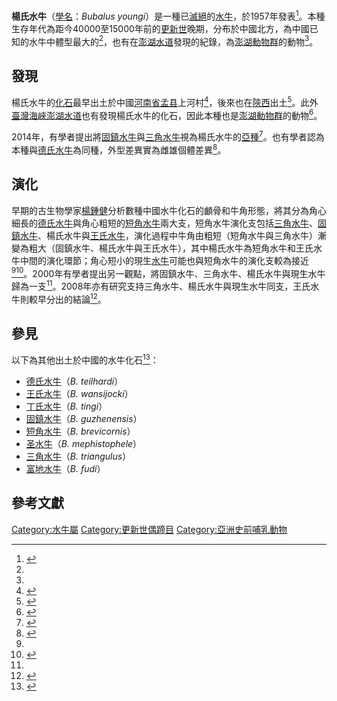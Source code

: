 {{Speciesbox
| name = 楊氏水牛
| extinct = yes
| fossil_range = [[更新世|更新世]]晚期
| image = 
| image_width = 
| image_caption = 
| genus = Bubalus
| species = youngi
| authority = Chow & Hsu, 1957<ref>{{cite web|url=http://fossilworks.org/bridge.pl?a=taxonInfo&taxon_no=162460|title=†Bubalus youngi Chow and Hsu 1957 (water buffalo)|publisher=FossilWorks|access-date=2021-02-12|archive-date=2021-01-28|archive-url=https://web.archive.org/web/20210128085853/http://fossilworks.org/bridge.pl?a=taxonInfo&taxon_no=162460|dead-url=no}}</ref>
}}

'''楊氏水牛'''（[[學名|學名]]：''Bubalus youngi''）是一種已[[滅絕|滅絕]]的[[水牛屬|水牛]]，於1957年發表<ref name=河南>{{cite journal|url=http://www.cnki.com.cn/Article/CJFDTotal-GSWX195703008.htm|title=河南孟县一新种水牛化石|author=周明镇、徐余瑄|publisher=古生物學報|year=1957|access-date=2021-02-12|archive-date=2019-05-11|archive-url=https://web.archive.org/web/20190511011717/http://www.cnki.com.cn/Article/CJFDTOTAL-GSWX195703008.htm|dead-url=no}}</ref>。本種生存年代為距今40000至15000年前的[[更新世|更新世]]晚期，分布於中國北方，為中國已知的水牛中體型最大的<ref name=十三行/>，也有在[[澎湖水道|澎湖水道]]發現的紀錄，為[[澎湖動物群|澎湖動物群]]的動物<ref name=十三行/>。

==發現==
楊氏水牛的[[化石|化石]]最早出土於中國[[河南省|河南省]][[孟县|孟县]]上河村<ref>{{cite journal|title=古脊椎动物学报|volume=38-39|url=https://books.google.com/books?id=3fQw6cDBBg0C&q=楊氏水牛&dq=楊氏水牛&hl=zh-TW&sa=X&ved=2ahUKEwj8t-n82OPuAhVKFzQIHfhjAsgQ6AEwBnoECAYQAg|publisher=科學出版社|year=2000|page=224}}</ref>，後來也在[[陝西|陝西]]出土<ref name=陝西>{{cite journal|title=陕西水牛化石及中国化石水牛的地理分布和种系发生|author=薛祥煦、李晓晨|journal=古脊椎动物学报|volume=3|year=2000|url=http://gb.oversea.cnki.net/KCMS/detail/detail.aspx?filename=GJZD200003004&dbcode=CJFD&dbname=cjfd2000|access-date=2021-02-12|archive-date=2021-05-05|archive-url=https://web.archive.org/web/20210505214305/https://gb.oversea.cnki.net/KCMS/detail/detail.aspx?filename=GJZD200003004&dbcode=CJFD&dbname=cjfd2000|dead-url=no}}</ref>。此外[[臺灣海峽|臺灣海峽]][[澎湖水道|澎湖水道]]也有發現楊氏水牛的化石，因此本種也是[[澎湖動物群|澎湖動物群]]的動物<ref>{{cite journal|url=http://www2.ihp.sinica.edu.tw/file/3111QQPWEMU.pdf|title=試論臺灣各時代的哺乳動物群極其相關問題─臺灣地區動物考古學研究的基礎資料之一（上篇）|author=陳光祖|year=2000|journal=中央研究院歷史語言研究所集刊|volume=71|issue=1|access-date=2021-02-12|archive-date=2021-02-25|archive-url=https://web.archive.org/web/20210225192030/http://www2.ihp.sinica.edu.tw/file/3111QQPWEMU.pdf|dead-url=no}}</ref>。

2014年，有學者提出將[[固鎮水牛|固鎮水牛]]與[[三角水牛|三角水牛]]視為楊氏水牛的[[亞種|亞種]]<ref name="DongLiu2014">{{cite journal|last1=Dong|first1=Wei|last2=Liu|first2=Jin-yi|last3=Zhang|first3=Li-min|last4=Xu|first4=Qin-qi|title=The Early Pleistocene water buffalo associated with Gigantopithecus from Chongzuo in southern China|journal=Quaternary International|volume=354|year=2014|pages=86–93|issn=10406182|doi=10.1016/j.quaint.2013.12.054}}</ref>。也有學者認為本種與[[德氏水牛|德氏水牛]]為同種，外型差異實為雌雄個體差異<ref name=十三行>{{cite web|url=https://sshm.vm.ntpc.gov.tw/threed_item?item=27|title=化石-楊氏水牛頭骨|publisher=[[十三行博物館|十三行博物館]]}}</ref>。

==演化==
早期的古生物學家[[楊鍾健|楊鍾健]]分析數種中國水牛化石的顱骨和牛角形態，將其分為角心細長的[[德氏水牛|德氏水牛]]與角心粗短的[[短角水牛|短角水牛]]兩大支，短角水牛演化支包括[[三角水牛|三角水牛]]、[[固鎮水牛|固鎮水牛]]、楊氏水牛與[[王氏水牛|王氏水牛]]，演化過程中牛角由粗短（短角水牛與三角水牛）漸變為粗大（固鎮水牛、楊氏水牛與王氏水牛），其中楊氏水牛為短角水牛和王氏水牛中間的演化環節；角心短小的現生[[水牛|水牛]]可能也與短角水牛的演化支較為接近<ref name=河南/><ref name=LiuZhen1980>{{cite journal|title=淮北第四纪哺乳动物化石和一个有关的原则|author=刘嘉龙、甄朔南|via=中國知網|journal=中国科学|year= 1980|volume=8|page=770~778|url=http://www.cnki.com.cn/Article/CJFDTotal-JAXK198008006.htm}}</ref>。2000年有學者提出另一觀點，將固鎮水牛、三角水牛、楊氏水牛與現生水牛歸為一支<ref name=陝西/>。2008年亦有研究支持三角水牛、楊氏水牛與現生水牛同支，王氏水牛則較早分出的結論<ref name=郭2008>{{cite book|chapter=记北京郊区发现的化石水牛一新种兼论中国化石水牛的系统关系|author=郭建崴|editor=董为|title=第十一届中国古脊椎动物学学术年会论文集|publisher=海洋出版社|year=2008|page=93-102|url=https://max.book118.com/html/2015/0615/19112175.shtm|access-date=2021-02-13|archive-date=2021-02-14|archive-url=https://web.archive.org/web/20210214082909/https://max.book118.com/html/2015/0615/19112175.shtm|dead-url=no}}</ref>。

==參見==
以下為其他出土於中國的水牛化石<ref name=同>{{cite journal|title=北京平原地区水牛化石新材料:时代与环境问题|author=同号文、陈曦、王晓敏|doi=10.11928/j.issn.1001-7410.2015.03.08|url=http://html.rhhz.net/DSJYJ/20150308.htm|journal=第四纪研究|year=2015|volume=35|issue=3|page=561-572|access-date=2021-02-12|archive-date=2021-05-09|archive-url=https://web.archive.org/web/20210509165426/https://html.rhhz.net/DSJYJ/20150308.htm|dead-url=no}}</ref>：
*[[德氏水牛|德氏水牛]]（''B. teilhardi''）
*[[王氏水牛|王氏水牛]]（''B. wansijocki''）
*[[丁氏水牛|丁氏水牛]]（''B. tingi''）
*[[固鎮水牛|固鎮水牛]]（''B. guzhenensis''）
*[[短角水牛|短角水牛]]（''B. brevicornis''）
*[[圣水牛|圣水牛]]（''B. mephistophele''）
*[[三角水牛|三角水牛]]（''B. triangulus''）
*[[富地水牛|富地水牛]]（''B. fudi''）

==參考文獻==
{{Reflist|2}}
{{Taxonbar}}
[[Category:水牛屬|Category:水牛屬]]
[[Category:更新世偶蹄目|Category:更新世偶蹄目]]
[[Category:亞洲史前哺乳動物|Category:亞洲史前哺乳動物]]